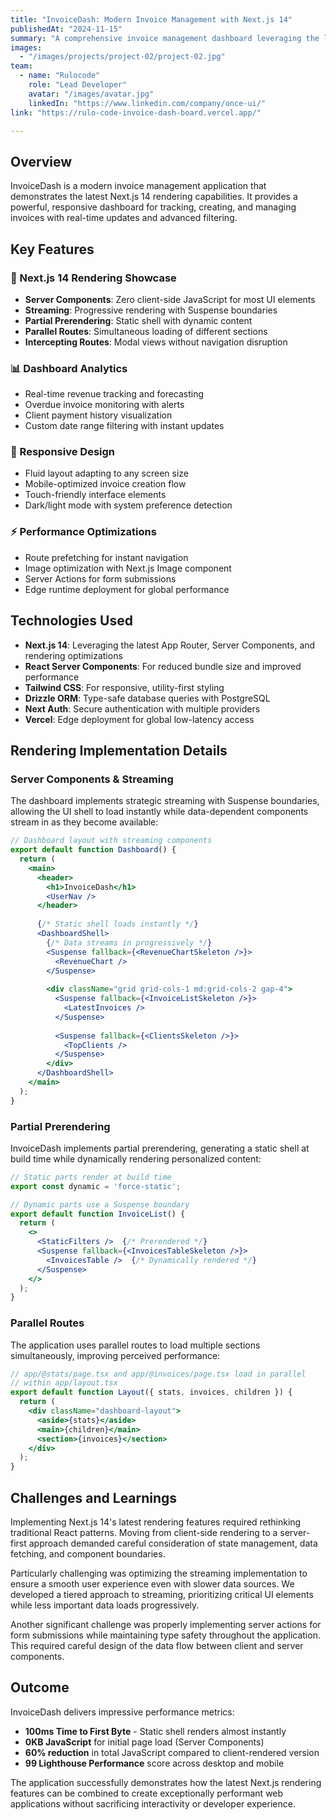 ```yaml
---
title: "InvoiceDash: Modern Invoice Management with Next.js 14"
publishedAt: "2024-11-15"
summary: "A comprehensive invoice management dashboard leveraging the latest Next.js 14 rendering features including Server Components, Streaming, Parallel Routes and more, with a sleek UI built on Tailwind CSS."
images:
  - "/images/projects/project-02/project-02.jpg"
team:
  - name: "Rulocode"
    role: "Lead Developer"
    avatar: "/images/avatar.jpg"
    linkedIn: "https://www.linkedin.com/company/once-ui/"
link: "https://rulo-code-invoice-dash-board.vercel.app/"

---
```


## Overview

InvoiceDash is a modern invoice management application that demonstrates the latest Next.js 14 rendering capabilities. It provides a powerful, responsive dashboard for tracking, creating, and managing invoices with real-time updates and advanced filtering.

## Key Features

### 🚀 Next.js 14 Rendering Showcase
- **Server Components**: Zero client-side JavaScript for most UI elements
- **Streaming**: Progressive rendering with Suspense boundaries
- **Partial Prerendering**: Static shell with dynamic content
- **Parallel Routes**: Simultaneous loading of different sections
- **Intercepting Routes**: Modal views without navigation disruption

### 📊 Dashboard Analytics
- Real-time revenue tracking and forecasting
- Overdue invoice monitoring with alerts
- Client payment history visualization
- Custom date range filtering with instant updates

### 📱 Responsive Design
- Fluid layout adapting to any screen size
- Mobile-optimized invoice creation flow
- Touch-friendly interface elements
- Dark/light mode with system preference detection

### ⚡ Performance Optimizations
- Route prefetching for instant navigation
- Image optimization with Next.js Image component
- Server Actions for form submissions
- Edge runtime deployment for global performance

## Technologies Used

- **Next.js 14**: Leveraging the latest App Router, Server Components, and rendering optimizations
- **React Server Components**: For reduced bundle size and improved performance
- **Tailwind CSS**: For responsive, utility-first styling
- **Drizzle ORM**: Type-safe database queries with PostgreSQL
- **Next Auth**: Secure authentication with multiple providers
- **Vercel**: Edge deployment for global low-latency access

## Rendering Implementation Details

### Server Components & Streaming

The dashboard implements strategic streaming with Suspense boundaries, allowing the UI shell to load instantly while data-dependent components stream in as they become available:

```jsx
// Dashboard layout with streaming components
export default function Dashboard() {
  return (
    <main>
      <header>
        <h1>InvoiceDash</h1>
        <UserNav />
      </header>
      
      {/* Static shell loads instantly */}
      <DashboardShell>
        {/* Data streams in progressively */}
        <Suspense fallback={<RevenueChartSkeleton />}>
          <RevenueChart />
        </Suspense>
        
        <div className="grid grid-cols-1 md:grid-cols-2 gap-4">
          <Suspense fallback={<InvoiceListSkeleton />}>
            <LatestInvoices />
          </Suspense>
          
          <Suspense fallback={<ClientsSkeleton />}>
            <TopClients />
          </Suspense>
        </div>
      </DashboardShell>
    </main>
  );
}
```

### Partial Prerendering

InvoiceDash implements partial prerendering, generating a static shell at build time while dynamically rendering personalized content:

```jsx
// Static parts render at build time
export const dynamic = 'force-static';

// Dynamic parts use a Suspense boundary
export default function InvoiceList() {
  return (
    <>
      <StaticFilters />  {/* Prerendered */}
      <Suspense fallback={<InvoicesTableSkeleton />}>
        <InvoicesTable />  {/* Dynamically rendered */}
      </Suspense>
    </>
  );
}
```

### Parallel Routes

The application uses parallel routes to load multiple sections simultaneously, improving perceived performance:

```jsx
// app/@stats/page.tsx and app/@invoices/page.tsx load in parallel
// within app/layout.tsx
export default function Layout({ stats, invoices, children }) {
  return (
    <div className="dashboard-layout">
      <aside>{stats}</aside>
      <main>{children}</main>
      <section>{invoices}</section>
    </div>
  );
}
```

## Challenges and Learnings

Implementing Next.js 14's latest rendering features required rethinking traditional React patterns. Moving from client-side rendering to a server-first approach demanded careful consideration of state management, data fetching, and component boundaries.

Particularly challenging was optimizing the streaming implementation to ensure a smooth user experience even with slower data sources. We developed a tiered approach to streaming, prioritizing critical UI elements while less important data loads progressively.

Another significant challenge was properly implementing server actions for form submissions while maintaining type safety throughout the application. This required careful design of the data flow between client and server components.

## Outcome

InvoiceDash delivers impressive performance metrics:

- **100ms Time to First Byte** - Static shell renders almost instantly
- **0KB JavaScript** for initial page load (Server Components)
- **60% reduction** in total JavaScript compared to client-rendered version
- **99 Lighthouse Performance** score across desktop and mobile

The application successfully demonstrates how the latest Next.js rendering features can be combined to create exceptionally performant web applications without sacrificing interactivity or developer experience.  